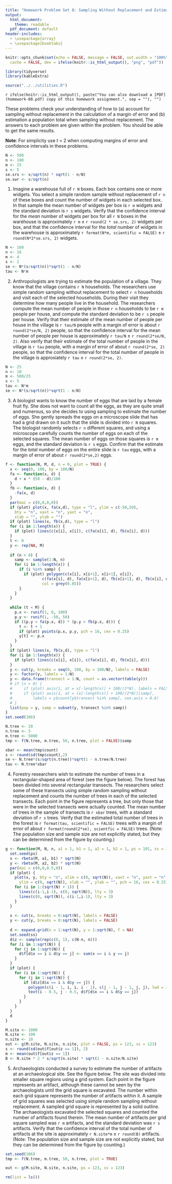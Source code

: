 ```yaml
---
title: "Homework Problem Set 8: Sampling Without Replacement and Estimating Totals"
output: 
  html_document: 
    theme: readable
  pdf_document: default
header-includes:
  - \usepackage{array}
  - \usepackage{booktabs}
---
```


```r
knitr::opts_chunk$set(echo = FALSE, message = FALSE, out.width = "100%", fig.align = "center", 
  cache = FALSE, dev = ifelse(knitr::is_html_output(), "png", "pdf"))
```

```r
library(tidyverse)
library(kableExtra)
```

```r
source("../../utilities.R")
```

`r ifelse(knitr::is_html_output(), paste("You can also download a [PDF](homework-08.pdf) copy of this homework assignment.", sep = ""), "")`

These problems check your understanding of how to (a) account for sampling without replacement in the calculation of a margin of error and (b) estimation a population total when sampling without replacement. The answers to each problem are given within the problem. You should be able to get the same results. 

**Note**: For simplicity use $t$ = 2 when computing margins of error and confidence intervals in these problems.

```r
N <- 500
n <- 100
m <- 25
s <- 5
se.srs <- s/sqrt(n) * sqrt(1 - n/N)
se.swr <- s/sqrt(n)
```

1. Imagine a warehouse full of `r N` boxes. Each box contains one or more widgets. You select a simple random sample without replacement of `r n` of these boxes and count the number of widgets in each selected box. In that sample the mean number of widgets per box is `r m` widgets and the standard deviation is `r s` widgets. Verify that the confidence interval for the *mean* number of widgets per box for all `r N` boxes in the warehouse is approximately `r m` $\pm$ `r round(2 * se.srs, 2)` widgets per box, and that the confidence interval for the *total* number of widgets in the warehouse is approximately `r format(N*m, scientific = FALSE)` $\pm$ `r round(N*2*se.srs, 2)` widgets. 

```r
N <- 160
n <- 16
m <- 4
s <- 2
se <- N*(s/sqrt(n))*sqrt(1 - n/N)
tau <- N*m
```

2. Anthropologists are trying to estimate the population of a village. They know that the village contains `r N` households. The researchers use simple random sampling without replacement to select `r n` households and visit each of the selected households. During their visit they determine how many people live in the household. The researchers compute the mean number of people in those `r n` households to be `r m` people per house, and compute the standard deviation to be `r s` people per house. Verify that their estimate of the mean number of people per house in the village is `r tau/N` people with a margin of error is about `r round(2*se/N, 2)` people, so that the confidence interval for the mean number of people per house is approximately `r tau/N` $\pm$ `r round(2*se/N, 2)`. Also verify that their estimate of the total number of people in the village is `r tau` people, with a margin of error of about `r round(2*se, 2)` people, so that the confidence interval for the total number of people in the village is approxiately `r tau` $\pm$ `r round(2*se, 2)`. 

```r
N <- 25
n <- 10
m <- 500/25
s <- 5
tau <- N*m
se <- N*(s/sqrt(n))*sqrt(1 - n/N)
```

3. A biologist wants to know the number of eggs that are laid by a female fruit fly. She does not want to count all the eggs, as they are quite small and numerous, so she decides to using sampling to estimate the number of eggs. She gently spreads the eggs on a microscope slide that has had a grid drawn on it such that the slide is divided into `r N` squares. The biologist randomly selects `r n` different squares, and using a microscope carefully counts the number of eggs on each of the selected squares. The mean number of eggs on those squares is `r m` eggs, and the standard deviation is `r s` eggs. Confirm that the estimate for the *total* number of eggs on the entire slide is `r tau` eggs, with a margin of error of about `r round(2*se,2)` eggs. 

```r
f <- function(N, M, d, n = 0, plot = TRUE) {
  x <- seq(0, 100, by = 100/N)
  fa <- function(x, d) {
    d + x * (50 - d)/100
  }
  fb <- function(x, d) {
    -fa(x, d)
  } 
  par(mai = c(0,0,0,0))
  if (plot) plot(x, fa(x,d), type = "l", ylim = c(-50,50),
    bty = "n", xaxt = "n", yaxt = "n",
    xlab = "", ylab = "")
  if (plot) lines(x, fb(x,d), type = "l")
  for (i in 1:length(x)) {
    if (plot) lines(c(x[i], x[i]), c(fa(x[i], d), fb(x[i], d)))
  }
  t <- 0
  y <- rep(NA, M)
  
  if (n > 0) {
    samp <- sample(1:N, n)
    for (i in 1:length(x)) {
      if (i %in% samp) {
        if (plot) polygon(c(x[i], x[i+1], x[i+1], x[i]), 
                c(fa(x[i], d), fa(x[i+1], d), fb(x[i+1], d), fb(x[i], d)), 
                col = grey(0.85))
      }
    }
  }
  
  while (t < M) {
    p.x <- runif(1, 0, 100)
    p.y <- runif(1, -50, 50)
    if ((p.y < fa(p.x, d)) * (p.y > fb(p.x, d))) {
      t <- t + 1
      if (plot) points(p.x, p.y, pch = 16, cex = 0.25)
      y[t] <- p.x
    }
  }
  if (plot) lines(x, fb(x,d), type = "l")
  for (i in 1:length(x)) {
    if (plot) lines(c(x[i], x[i]), c(fa(x[i], d), fb(x[i], d)))
  }
  y <- cut(y, breaks = seq(0, 100, by = 100/N), labels = FALSE)
  y <- factor(y, labels = 1:N)
  y <- data.frame(transect = 1:N, count = as.vector(table(y)))    
  # if (n > 0) {
  # 	if (plot) axis(1, at = x[-length(x)] + 100/(2*N), labels = FALSE)
  # 	if (plot) axis(1, at = (x[-length(x)] + 100/(2*N))[samp], 
  # 		labels = y$count[y$transect %in% samp], cex.axis = 0.6)
  # }  
  list(pop = y, samp = subset(y, transect %in% samp))
}
set.seed(106)

N.tree <- 20
n.tree <- 5
m.tree <- 5000
tmp <- f(N.tree, m.tree, 50, n.tree, plot = FALSE)$samp

xbar <- mean(tmp$count)
s <- round(sd(tmp$count),2)
se <- N.tree*(s/sqrt(n.tree))*sqrt(1 - n.tree/N.tree)
tau <- N.tree*xbar
```

4. Forestry researchers wish to estimate the number of trees in a rectangular-shaped area of forest (see the figure below). The forest has been divided into several rectangular transects. The researchers select some of these transects using simple random sampling without replacement and counts the number of trees in each of the selected transects. Each point in the figure represents a tree, but only those that were in the selected transects were actually counted. The mean number of trees in the sample of transects is `r xbar` trees, with a standard deviation of `r s` trees. Verify that the estimated total number of trees in the forest is `r format(tau, scientific = FALSE)` trees with a margin of error of about `r format(round(2*se), scientfic = FALSE)` trees. (Note: The population size and sample size are not explicitly stated, but they can be determined from the figure by counting.)

```r
g <- function(M, N, n, a1 = 1, b1 = 1, a2 = 1, b2 = 1, ps = 101, ss = 102, plot = TRUE) {
  set.seed(ps)
  x <- rbeta(M, a1, b1) * sqrt(N)
  y <- rbeta(M, a2, b2) * sqrt(N)
  par(mai = c(0,0,0.5,0))
  if (plot) {
    plot(x, y, bty = "n", xlim = c(0, sqrt(N)), xaxt = "n", yaxt = "n",
      ylim = c(0, sqrt(N)), xlab = "", ylab = "", pch = 16, cex = 0.25)
    for (i in 1:(sqrt(N) + 1)) {
      lines(c(i-1,i-1), c(0, sqrt(N)), lty = 3)
      lines(c(0, sqrt(N)), c(i-1,i-1), lty = 3)
    }
  }
  
  x <- cut(x, breaks = 0:sqrt(N), labels = FALSE)
  y <- cut(y, breaks = 0:sqrt(N), labels = FALSE)
  
  d <- expand.grid(x = 1:sqrt(N), y = 1:sqrt(N), f = NA)
  set.seed(ss)
  d$z <- sample(rep(c(0, 1), c(N-n, n)))
  for (i in 1:sqrt(N)) {
    for (j in 1:sqrt(N)) {
      d$f[d$x == i & d$y == j] <- sum(x == i & y == j)
    }
  }
  if (plot) {
    for (i in 1:sqrt(N)) {
      for (j in 1:sqrt(N)) {
        if (d$z[d$x == i & d$y == j]) {
          polygon(c(i - 1, i, i, i - 1), c(j - 1, j - 1, j, j), lwd = 2)
          text(i - 0.5, j - 0.5, d$f[d$x == i & d$y == j])
        }
      }
    }
  }
  d
}
```

```r
M.site <- 1000
N.site <- 100
n.site <- 10
out <- g(M.site, N.site, n.site, plot = FALSE, ps = 123, ss = 123)
s <- round(sd(out$f[out$z == 1]), 2)
m <- mean(out$f[out$z == 1])
B <- N.site * 2 * s/sqrt(n.site) * sqrt(1 - n.site/N.site)
```

5. Archaeologists conducted a survey to estimate the number of artifacts at an archaeological site. See the figure below. The site was divided into smaller square regions using a grid system. Each point in the figure represents an artifact, although these cannot be seen by the archaeologists until the grid square is excavated. The number within each grid square represents the number of artifacts within it. A sample of grid squares was selected using simple random sampling without replacement. A sampled grid square is represented by a solid outline. The archaeologists excavated the selected squares and counted the number of artifacts found therein. The mean number of artifacts per grid square sampled was `r m` artifacts, and the standard deviation was `r s` artifacts. Verify that the confidence interval of the total number of artifacts at the site is approximately `r N.site*m` $\pm$ `r round(B)` artifacts. (Note: The population size and sample size are not explicitly stated, but they can be determined from the figure by counting.)

```r
set.seed(106)
tmp <- f(N.tree, m.tree, 50, n.tree, plot = TRUE)
```

```r
out <- g(M.site, N.site, n.site, ps = 123, ss = 123)
```

```r
rm(list = ls())
```

